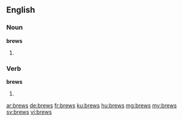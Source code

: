 ==English==

===Noun===
'''brews'''

# {{plural of|brew}}

===Verb===
'''brews'''

# {{third-person singular of|brew}}

[[ar:brews]]
[[de:brews]]
[[fr:brews]]
[[ku:brews]]
[[hu:brews]]
[[mg:brews]]
[[my:brews]]
[[sv:brews]]
[[vi:brews]]